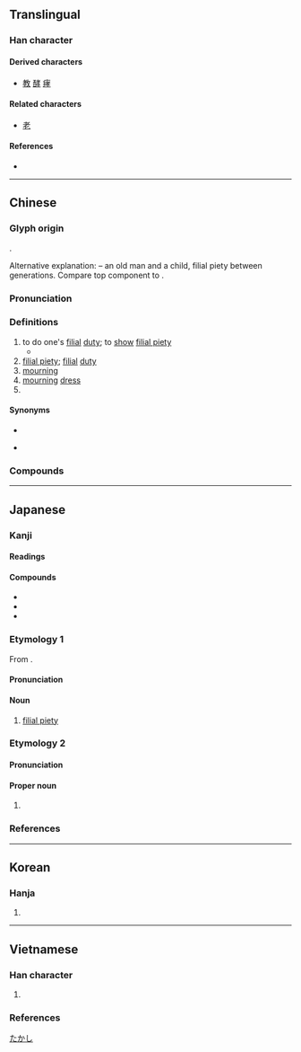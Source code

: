 {{character info/new}}
==Translingual==

===Han character===
{{Han char|rn=39|rad=子|as=04|sn=7|four=44407|canj=JKND|ids=⿱耂子}}

====Derived characters====
* [[教]] [[酵]] [[痚]]

====Related characters====
* [[老]]

====References====
* {{Han ref|kx=0278.110|dkj=06952|dj=0546.040|hdz=21011.040|uh=5B5D|ud=23389|bh=A7B5|bd=42933}}

----

==Chinese==
{{zh-forms}}
{{zh-wp}}

===Glyph origin===
{{Han etym}}
{{Han compound|耂|子|ls=psc|c1=p|c2=s}}.

Alternative explanation: {{Han compound|耂|t1=an old man with long hair, bent over|子|t2=a child|ls=ic}} – an old man and a child, filial piety between generations. Compare top component to {{och-l|老|old}}.

===Pronunciation===
{{zh-pron
|m=xiào
|c=haau3
|h=pfs=hau
|md=háu/há
|md_note=háu - literary; há - vernacular
|mn=hàu/hà
|mn_note=hàu - literary; hà - vernacular
|mn-t=hao3/ha3
|mn-t_note=hao3 - literary; ha3 - vernacular
|w=2hau,2xiau
|w_note=2hau - vernacular; 2xiau - literary
|mc=y
|oc=y
|cat=v,n,pn
}}

===Definitions===
{{zh-hanzi}}

# to do one's [[filial]] [[duty]]; to [[show]] [[filial piety]]
#* {{zh-x|宗族 稱 孝 焉，鄉黨 稱 弟 焉。|He whom the circle of his relatives pronounce to be '''filial''', whom his fellow villagers and neighbors pronounce to be fraternal.|ref=Analects}}
# [[filial piety]]; [[filial]] [[duty]]
# [[mourning]]
# [[mourning]] [[dress]]
# {{surname|lang=zh}}

====Synonyms====
* {{sense|to do one's filial duty}}
{{zh-syn-saurus|盡孝}}
* {{sense|filial piety}}
{{zh-syn-saurus|孝心}}

===Compounds===
{{zh-der|孝道|孝服|孝敬|孝男|孝女|孝順|孝堂|孝心|孝行|孝衣|孝子|孝子賢孫|孝幔|孝弟|忠孝賢良|二十四孝|忠孝兩全|孝滿|慈孫孝子|子孝孫賢|事親至孝|孝養|忤逆不孝|忠孝雙全|忠孝節義|忠孝|守孝|孝思|愚孝|孝行可嘉|做孝|弔孝|孝陵|帶孝|孝白|孝經|孝廉方正|忠臣孝子|忠孝節烈|孝友|孝廉|孝袍|孝經序|不孝|孝慈|孝鳥|孝親|孝悌|孝布|孝家|孝子慈孫|孝事|大逆不孝|孝先便腹|克敦孝行|孝弟力田|不孝子|仁孝|穿孝|戴孝|父嚴子孝|盡孝|有孝|移孝作忠|掛孝|移孝為忠|穿麻掛孝|服孝|秦孝公|暖孝|教孝月|父慈子孝|熱孝|火山孝子|滿孝|披麻帶孝|挂孝|母慈子孝|除孝|舉孝廉|純孝|魏孝文帝|至孝|達孝|重孝|行孝|謝孝|節孝|脫孝|孝南|孝感|孝昌}}

{{zh-cat|Confucianism}}

----

==Japanese==
{{wikipedia|lang=ja}}
===Kanji===
{{ja-kanji|rs=子04}}
====Readings====
{{ja-readings
|goon=きょう
|kanon=こう
|kun=
|nanori=たか, たかし, のり, よし
}}

====Compounds====
* {{ja-r|孝敬|こうけい}}
* {{ja-r|孝行|こうこう}}
* {{ja-r|孝心|こうしん}}

===Etymology 1===
{{ja-kanjitab|yomi=kanon}}

From {{der|ja|ltc|-}} {{ltc-l|孝}}.

====Pronunciation====
{{ja-pron|こう|y=kanon|acc=1|acc_ref=DJR}}

====Noun====
{{ja-noun|こう|hhira=かう}}

# [[filial piety]]

===Etymology 2===
{{ja-kanjitab|yomi=nanori}}

====Pronunciation====
{{ja-pron|たかし}}

====Proper noun====
{{ja-pos|proper|たかし}}

# {{given name|male|lang=ja|sort=たかし}}

===References===
<references/>

[[Category:Japanese male given names|たかし]]

----

==Korean==

===Hanja===
{{ko-hanja|hangeul=효|rv=hyo|mr=hyo|y=hyo}}

# {{defn|lang=ko|sort=子04}}

----

==Vietnamese==

===Han character===
{{vi-readings|rs=子04
|hanviet=hiếu-tdcndg;tdcntd;gdhn
|phienthiet=
|nom=hiếu-tdcndg;tdcntd, héo-tdcndg, hếu-gdhn
}}

# {{han tu form of|hiếu|[[filial piety]]}}

===References===
<references/>